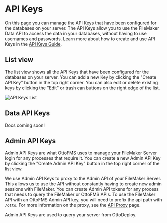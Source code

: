 
# API Keys

On this page you can manage the API Keys that have been configured for the databases on your server. The API Keys allow you to use the FileMaker Data API to access the data in your databases, without having to use usernames and passwords. Learn more about how to create and use API Keys in the [API Keys Guide](/guides/api-keys).

## List view

The list view shows all the API Keys that have been configured for the databases on your server. You can add a new Key by clicking the "Create API Key" button in the top right corner. You can also edit or delete existing keys by clicking the "Edit" or trash can buttons on the right edge of the list.

![API Keys List](/img/ottofms/console/api-keys.png)

## Data API Keys

Docs coming soon!

## Admin API Keys

Admin API Keys are what OttoFMS uses to manage your FileMaker Server login for any processes that require it. You can create a new Admin API Key by clicking the "Create Admin API Key" button in the top right corner of the list view.

We use Admin API Keys to proxy to the Admin API of your FileMaker Server. This allows us to use the API without constantly having to create new admin sessions with FileMaker. You can create Admin API tokens for any process that needs to query the FileMaker or OttoFMS APIs. To use the FileMaker API with an OttoFMS Admin API key, you will need to prefix the api path with `/otto`. For more information on the proxy, see the [API Proxy](/api-proxy) page.

Admin API Keys are used to query your server from OttoDeploy.
